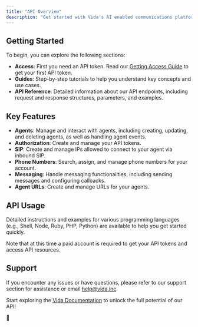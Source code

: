 ```yaml
---
title: "API Overview"
description: "Get started with Vida's AI enabled communications platform."
---
```

## Getting Started

To begin, you can explore the following sections:

- **Access**: First you need an API token. Read our [Getting Access Guide](https://docs.vida.dev/docs/getting-access) to get your first API token.
- **Guides**: Step-by-step tutorials to help you understand key concepts and use cases.
- **API Reference**: Detailed information about our API endpoints, including request and response structures, parameters, and examples.

## Key Features

- **Agents**: Manage and interact with agents, including creating, updating, and deleting agents, as well as handling agent events.
- **Authorization**: Create and manage your API tokens.
- **SIP**: Create and manage IPs allowed to connect to your agent via inbound SIP.
- **Phone Numbers**: Search, assign, and manage phone numbers for your account.
- **Messaging**: Handle messaging functionalities, including sending messages and configuring callbacks.
- **Agent URLs**: Create and manage URLs for your agents.

## API Usage

Detailed instructions and examples for various programming languages (e.g., Shell, Node, Ruby, PHP, Python) are available to help you get started quickly.

Note that at this time a paid account is required to get your API tokens and access API resources.

## Support

If you encounter any issues or have questions, please refer to our support section for assistance or email [help@vida.inc](mailto:help@vida.inc).

Start exploring the [Vida Documentation](https://docs.vida.dev) to unlock the full potential of our API!

:blue_heart: